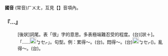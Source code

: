 
=={{ruby|慌|·ㄏㄨㄤ}}==



'''國音''' (常音)<rt>ㄏㄨㄤ</rt>，互見【{{ruby|慌|ㄏㄨㄤ}}】音項內。

    

==='''『…{{ruby|慌|·ㄏㄨㄤ}}』'''===
: [後狀]詞尾。表「很」字的意思。多表極端難忍受的程度。(台){{ruby|用|ㄧㆲ˫}}[狀＋{{ruby|<mark>&#xffa42;</mark>|ㄍㄚㆷ}}{{ruby|<mark>&#xffa45;</mark>|ㆠㆤ˫}}{{ruby|/|ㆠㄨㆤ˫}}{{ruby|講|ㄍㆲˋ}}{{ruby|→|ㄍㆲ}}{{ruby|得|ㄉㄧㆵ}}]。「……{{ruby|<mark>&#xffa42;</mark>|ㄍㄚㆷ}}[[File:fa49.png|20px]]<rt>ㆠㆤㆷ</rt>{{ruby|/|ㆠㄨㆤㆷ}}{{ruby|死|ㄒㄧˋ}}」。句型。例：累得～。(台){{ruby|懶|ㄌㄢˋ}}{{ruby|<mark>&#xffa42;</mark>|ㄍㄚㆷ}}{{ruby|<mark>&#xffa45;</mark>|ㆠㆤ˫}}{{ruby|/|ㆠㄨㆤ˫}}{{ruby|講|ㄍㆲˋ}}{{ruby|得|ㄉㄧㆵ}}。悶得～。(台){{ruby|翕|ㄏㄧㆴ}}{{ruby|<mark>&#xffa42;</mark>|ㄍㄚㆷ}}[[File:fa49.png|20px]]<rt>ㆠㆤㆷ</rt>{{ruby|/|ㆠㄨㆤㆷ}}{{ruby|死|·ㄒㄧˋ}}({{ruby|去|·ㄎㄧ˪}})。亂得～。(台){{ruby|真|ㄐㄧㄣ}}{{ruby|誠|ㄐㄧㆩˊ}}{{ruby|亂|ㄌㄨㄢ˫}}。
    
